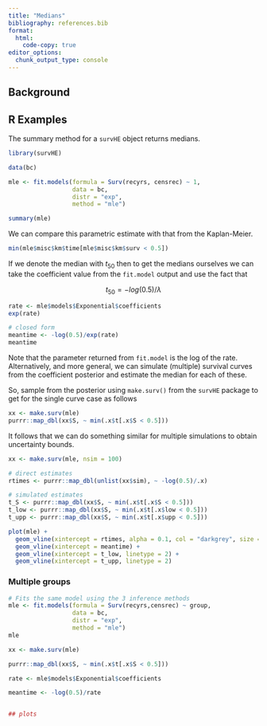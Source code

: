 ```yaml
---
title: "Medians"
bibliography: references.bib
format:
  html:
    code-copy: true
editor_options: 
  chunk_output_type: console
---
```


## Background

::: callout-tip
:::

## R Examples

The summary method for a `survHE` object returns medians.

```r
library(survHE)

data(bc)

mle <- fit.models(formula = Surv(recyrs, censrec) ~ 1,
                  data = bc,
                  distr = "exp",
                  method = "mle")

summary(mle)
```

We can compare this parametric estimate with that from the Kaplan-Meier.

```r
min(mle$misc$km$time[mle$misc$km$surv < 0.5])
```

If we denote the median with $t_{50}$ then to get the medians ourselves we can take the coefficient value from the `fit.model` output and use the fact that

$$
t_{50} = - log (0.5)/\lambda
$$

```r
rate <- mle$models$Exponential$coefficients
exp(rate)

# closed form
meantime <- -log(0.5)/exp(rate)
meantime
```

Note that the parameter returned from `fit.model` is the log of the rate. Alternatively, and more general, we can simulate (multiple) survival curves from the coefficient posterior and estimate the median for each of these.

So, sample from the posterior using `make.surv()` from the `survHE` package to get for the single curve case as follows

```r
xx <- make.surv(mle)
purrr::map_dbl(xx$S, ~ min(.x$t[.x$S < 0.5]))
```

It follows that we can do something similar for multiple simulations to obtain uncertainty bounds.

```r
xx <- make.surv(mle, nsim = 100)

# direct estimates
rtimes <- purrr::map_dbl(unlist(xx$sim), ~ -log(0.5)/.x)

# simulated estimates
t_S <- purrr::map_dbl(xx$S, ~ min(.x$t[.x$S < 0.5]))
t_low <- purrr::map_dbl(xx$S, ~ min(.x$t[.x$low < 0.5]))
t_upp <- purrr::map_dbl(xx$S, ~ min(.x$t[.x$upp < 0.5]))
```

```r
plot(mle) + 
  geom_vline(xintercept = rtimes, alpha = 0.1, col = "darkgrey", size = 2) +
  geom_vline(xintercept = meantime) +
  geom_vline(xintercept = t_low, linetype = 2) +
  geom_vline(xintercept = t_upp, linetype = 2)
```

### Multiple groups

```r
# Fits the same model using the 3 inference methods
mle <- fit.models(formula = Surv(recyrs,censrec) ~ group,
                  data = bc,
                  distr = "exp",
                  method = "mle")
mle

xx <- make.surv(mle)

purrr::map_dbl(xx$S, ~ min(.x$t[.x$S < 0.5]))

rate <- mle$models$Exponential$coefficients

meantime <- -log(0.5)/rate


## plots
```
